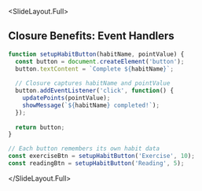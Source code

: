 
<SlideLayout.Full>
## Closure Benefits: Event Handlers

```javascript
function setupHabitButton(habitName, pointValue) {
  const button = document.createElement('button');
  button.textContent = `Complete ${habitName}`;
  
  // Closure captures habitName and pointValue
  button.addEventListener('click', function() {
    updatePoints(pointValue);
    showMessage(`${habitName} completed!`);
  });
  
  return button;
}

// Each button remembers its own habit data
const exerciseBtn = setupHabitButton('Exercise', 10);
const readingBtn = setupHabitButton('Reading', 5);
```
</SlideLayout.Full>